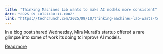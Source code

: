 ```yaml
---
title: "Thinking Machines Lab wants to make AI models more consistent"
date: "2025-09-10T21:30:11.000Z"
link: "https://techcrunch.com/2025/09/10/thinking-machines-lab-wants-to-make-ai-models-more-consistent/"
---
```


In a blog post shared Wednesday, Mira Murati's startup offered a rare glimpse into some of work its doing to improve AI models.

[Read more](https://techcrunch.com/2025/09/10/thinking-machines-lab-wants-to-make-ai-models-more-consistent/)
